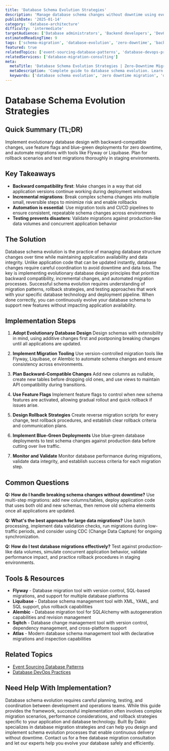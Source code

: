 ```yaml
---
title: 'Database Schema Evolution Strategies'
description: 'Manage database schema changes without downtime using evolutionary database design, migration patterns, and backward compatibility techniques.'
publishDate: '2025-01-14'
category: 'database-architecture'
difficulty: 'intermediate'
targetAudience: ['Database administrators', 'Backend developers', 'DevOps engineers']
estimatedReadingTime: 9
tags: ['schema-migration', 'database-evolution', 'zero-downtime', 'backward-compatibility', 'flyway']
featured: true
relatedTopics: ['event-sourcing-database-patterns', 'database-devops-practices']
relatedServices: ['database-migration-consulting']
meta:
  metaTitle: 'Database Schema Evolution Strategies | Zero-Downtime Migration'
  metaDescription: 'Complete guide to database schema evolution. Learn zero-downtime migration strategies, backward compatibility, and evolutionary database design patterns.'
  keywords: ['database schema evolution', 'zero downtime migration', 'database migration', 'schema evolution', 'flyway']
---
```


# Database Schema Evolution Strategies

## Quick Summary (TL;DR)

Implement evolutionary database design with backward-compatible changes, use feature flags and blue-green deployments for zero downtime, and automate migrations with tools like Flyway or Liquibase. Plan for rollback scenarios and test migrations thoroughly in staging environments.

## Key Takeaways

- **Backward compatibility first**: Make changes in a way that old application versions continue working during deployment windows
- **Incremental migrations**: Break complex schema changes into multiple small, reversible steps to minimize risk and enable rollbacks
- **Automation is essential**: Use migration tools and CI/CD pipelines to ensure consistent, repeatable schema changes across environments
- **Testing prevents disasters**: Validate migrations against production-like data volumes and concurrent application behavior

## The Solution

Database schema evolution is the practice of managing database structure changes over time while maintaining application availability and data integrity. Unlike application code that can be updated instantly, database changes require careful coordination to avoid downtime and data loss. The key is implementing evolutionary database design principles that prioritize backward compatibility, incremental changes, and automated migration processes. Successful schema evolution requires understanding of migration patterns, rollback strategies, and testing approaches that work with your specific database technology and deployment pipeline. When done correctly, you can continuously evolve your database schema to support new features without impacting application availability.

## Implementation Steps

1. **Adopt Evolutionary Database Design**
   Design schemas with extensibility in mind, using additive changes first and postponing breaking changes until all applications are updated.

2. **Implement Migration Tooling**
   Use version-controlled migration tools like Flyway, Liquibase, or Alembic to automate schema changes and ensure consistency across environments.

3. **Plan Backward-Compatible Changes**
   Add new columns as nullable, create new tables before dropping old ones, and use views to maintain API compatibility during transitions.

4. **Use Feature Flags**
   Implement feature flags to control when new schema features are activated, allowing gradual rollout and quick rollback if issues arise.

5. **Design Rollback Strategies**
   Create reverse migration scripts for every change, test rollback procedures, and establish clear rollback criteria and communication plans.

6. **Implement Blue-Green Deployments**
   Use blue-green database deployments to test schema changes against production data before cutting over live traffic.

7. **Monitor and Validate**
   Monitor database performance during migrations, validate data integrity, and establish success criteria for each migration step.

## Common Questions

**Q: How do I handle breaking schema changes without downtime?**
Use multi-step migrations: add new columns/tables, deploy application code that uses both old and new schemas, then remove old schema elements once all applications are updated.

**Q: What's the best approach for large data migrations?**
Use batch processing, implement data validation checks, run migrations during low-traffic periods, and consider using CDC (Change Data Capture) for ongoing synchronization.

**Q: How do I test database migrations effectively?**
Test against production-like data volumes, simulate concurrent application behavior, validate performance impact, and practice rollback procedures in staging environments.

## Tools & Resources

- **Flyway** - Database migration tool with version control, SQL-based migrations, and support for multiple database platforms
- **Liquibase** - Database schema management tool with XML, YAML, and SQL support, plus rollback capabilities
- **Alembic** - Database migration tool for SQLAlchemy with autogeneration capabilities and revision management
- **Sqitch** - Database change management tool with version control, dependency management, and cross-platform support
- **Atlas** - Modern database schema management tool with declarative migrations and inspection capabilities

## Related Topics

- [Event Sourcing Database Patterns](/topics/event-sourcing-database-patterns)
- [Database DevOps Practices](/topics/database-devops-practices)

## Need Help With Implementation?

Database schema evolution requires careful planning, testing, and coordination between development and operations teams. While this guide provides the framework, successful implementation often involves complex migration scenarios, performance considerations, and rollback strategies specific to your application and database technology. Built By Dakic specializes in database migration strategies and can help you design and implement schema evolution processes that enable continuous delivery without downtime. Contact us for a free database migration consultation and let our experts help you evolve your database safely and efficiently.
